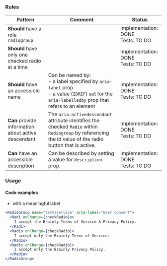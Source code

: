 ### Rules

| Pattern                                             | Comment                                                                                                                                                  | Status                                 |
| --------------------------------------------------- | -------------------------------------------------------------------------------------------------------------------------------------------------------- | -------------------------------------- |
| **Should** have a role `radiogroup`                 |                                                                                                                                                          | Implementation: DONE<br />Tests: TO DO |
| **Should** have only one checked radio at a time    |                                                                                                                                                          | Implementation: DONE<br />Tests: TO DO |
| **Should** have an accessible name                  | Can be named by: <br/>- a label specified by `aria-label` prop<br/>- a value (`IDREF`) set for the `aria-labelledby` prop that refers to an element      | Implementation: DONE<br />Tests: TO DO |
| **Can** provide information about active descendant | The `aria-activedescendant` attribute identifies the checked `Radio` within `Radiogroup` by referencing the id value of the radio button that is active. | Implementation: DONE<br />Tests: TO DO |
| **Can** have an accessible description              | Can be described by setting a value for `description` prop.                                                                                              | Implementation: DONE<br />Tests: TO DO |

### Usage

#### Code examples

- with a meaningful label

<!-- prettier-ignore -->
```jsx
<RadioGroup name="termsservice" aria-label="User consent">
  <Radi onChange={checkRadio}o>
    I accept the Brainly Terms of Service & Privacy Policy.
  </Radi>
  <Radio onChange={checkRadio}>
    I accept only the Brainly Terms of Service.
  </Radio>
  <Radio onChange={checkRadio}>
    I accept only the Brainly Privacy Policy.
  </Radio>
</RadioGroup>
```
